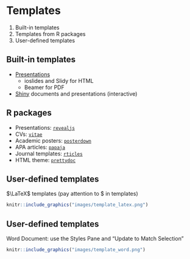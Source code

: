 # Templates {#template}

1. Built-in templates
2. Templates from R packages
3. User-defined templates

## Built-in templates

- [Presentations](https://rmarkdown.rstudio.com/lesson-11.html)
  - ioslides and Slidy for HTML
  - Beamer for PDF
- [Shiny](https://bookdown.org/yihui/rmarkdown/shiny-documents.html) documents and presentations (interactive)

## R packages

- Presentations: [`revealjs`](https://cran.r-project.org/web/packages/revealjs/index.html)
- CVs: [`vitae`](https://github.com/mitchelloharawild/vitae)
- Academic posters: [`posterdown`](https://github.com/brentthorne/posterdown)
- APA articles: [`papaja`](https://github.com/crsh/papaja)
- Journal templates: [`rticles`](https://bookdown.org/yihui/rmarkdown/rticles-templates.html)
- HTML theme: [`prettydoc`](https://github.com/yixuan/prettydoc)

## User-defined templates

$\LaTeX$ templates (pay attention to \$ in templates)

```r
knitr::include_graphics("images/template_latex.png")
```

## User-defined templates

Word Document: use the Styles Pane and "Update to Match Selection" 

```r
knitr::include_graphics("images/template_word.png")
```